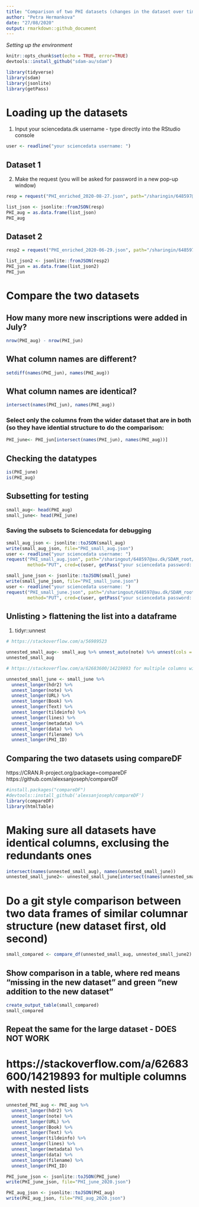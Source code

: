 ```yaml
---
title: "Comparison of two PHI datasets (changes in the dataset over time)"
author: "Petra Hermankova"
date: "27/08/2020"
output: rmarkdown::github_document
---
```


*Setting up the environment*
```r
knitr::opts_chunk$set(echo = TRUE, error=TRUE)
devtools::install_github("sdam-au/sdam")

library(tidyverse)
library(sdam)
library(jsonlite)
library(getPass)
```

# Loading up the datasets
1. Input your sciencedata.dk username - type directly into the RStudio console
```r
user <- readline("your sciencedata username: ")
```

## Dataset 1
2. Make the request (you will be asked for password in a new pop-up window)
```r
resp = request("PHI_enriched_2020-08-27.json", path="/sharingin/648597@au.dk/SDAM_root/SDAM_data/PHI/", method="GET", cred=c(user, getPass("your sciencedata password: ")))
```

```r
list_json <- jsonlite::fromJSON(resp)
PHI_aug = as.data.frame(list_json)
PHI_aug
```
## Dataset 2
```r
resp2 = request("PHI_enriched_2020-06-29.json", path="/sharingin/648597@au.dk/SDAM_root/SDAM_data/PHI/", method="GET", cred=c(user, getPass("your sciencedata password: ")))
```

```r
list_json2 <- jsonlite::fromJSON(resp2)
PHI_jun = as.data.frame(list_json2)
PHI_jun
```

# Compare the two datasets 

## How many more new inscriptions were added in July?
```r
nrow(PHI_aug) - nrow(PHI_jun)
```

## What column names are different?
```r
setdiff(names(PHI_jun), names(PHI_aug))
```

## What column names are identical?
```r
intersect(names(PHI_jun), names(PHI_aug))
```

### Select only the columns from the wider dataset that are in both (so they have idential structure to do the comparison:
```r
PHI_june<- PHI_jun[intersect(names(PHI_jun), names(PHI_aug))]
```

## Checking the datatypes
```r
is(PHI_june)
is(PHI_aug)
```

## Subsetting for testing
```r
small_aug<- head(PHI_aug)
small_june<- head(PHI_june)
```
### Saving the subsets to Sciencedata for debugging

```r
small_aug_json <- jsonlite::toJSON(small_aug) 
write(small_aug_json, file="PHI_small_aug.json")
user <- readline("your sciencedata username: ")
request("PHI_small_aug.json", path="/sharingout/648597@au.dk/SDAM_root/SDAM_data/PHI/",
        method="PUT", cred=c(user, getPass("your sciencedata password: ")))
```

```r
small_june_json <- jsonlite::toJSON(small_june) 
write(small_june_json, file="PHI_small_june.json")
user <- readline("your sciencedata username: ")
request("PHI_small_june.json", path="/sharingout/648597@au.dk/SDAM_root/SDAM_data/PHI/",
        method="PUT", cred=c(user, getPass("your sciencedata password: ")))
```

## Unlisting > flattening the list into a dataframe

1. tidyr::unnest
```r
# https://stackoverflow.com/a/56989523

unnested_small_aug<- small_aug %>% unnest_auto(note) %>% unnest(cols = c(URL, Book, Text, hdr2, tildeinfo, note, lines, metadata, data, filename, PHI_ID))
unnested_small_aug
```

```r
# https://stackoverflow.com/a/62683600/14219893 for multiple columns with nested lists

unnested_small_june <- small_june %>% 
  unnest_longer(hdr2) %>% 
  unnest_longer(note) %>% 
  unnest_longer(URL) %>% 
  unnest_longer(Book) %>% 
  unnest_longer(Text) %>% 
  unnest_longer(tildeinfo) %>% 
  unnest_longer(lines) %>% 
  unnest_longer(metadata) %>% 
  unnest_longer(data) %>% 
  unnest_longer(filename) %>% 
  unnest_longer(PHI_ID) 
```



## Comparing the two datasets using compareDF 
https://CRAN.R-project.org/package=compareDF
https://github.com/alexsanjoseph/compareDF

```r
#install.packages("compareDF")
#devtools::install_github('alexsanjoseph/compareDF')
library(compareDF)
library(htmlTable)
```
# Making sure all datasets have identical columns, exclusing the redundants ones

```r
intersect(names(unnested_small_aug), names(unnested_small_june))
unnested_small_june2<- unnested_small_june[intersect(names(unnested_small_june), names(unnested_small_aug))]
```

# Do a git style comparison between two data frames of similar columnar structure (new dataset first, old second)
```r
small_compared <- compare_df(unnested_small_aug, unnested_small_june2)
```

## Show comparison in a table, where red means "missing in the new dataset" and green "new addition to the new dataset" 
```r
create_output_table(small_compared)
small_compared
```
## Repeat the same for the large dataset - DOES NOT WORK

# https://stackoverflow.com/a/62683600/14219893 for multiple columns with nested lists

```r

unnested_PHI_aug <- PHI_aug %>% 
  unnest_longer(hdr2) %>% 
  unnest_longer(note) %>% 
  unnest_longer(URL) %>% 
  unnest_longer(Book) %>% 
  unnest_longer(Text) %>% 
  unnest_longer(tildeinfo) %>% 
  unnest_longer(lines) %>% 
  unnest_longer(metadata) %>% 
  unnest_longer(data) %>% 
  unnest_longer(filename) %>% 
  unnest_longer(PHI_ID)
```

```r
PHI_june_json <- jsonlite::toJSON(PHI_june) 
write(PHI_june_json, file="PHI_june_2020.json")

PHI_aug_json <- jsonlite::toJSON(PHI_aug) 
write(PHI_aug_json, file="PHI_aug_2020.json")
```

